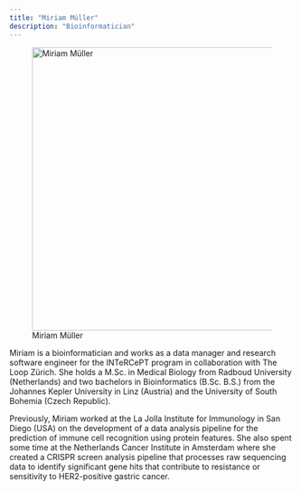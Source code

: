 ```yaml
---
title: "Miriam Müller"
description: "Bioinformatician"
---
```


![Miriam Müller](Miriam Mueller.jpg){width=500 fig-align="center"}

Miriam is a bioinformatician and works as a data manager and research software engineer for the INTeRCePT program
in collaboration with The Loop Zürich. She holds a M.Sc. in Medical Biology from Radboud University (Netherlands) and two bachelors in Bioinformatics (B.Sc. B.S.) from the Johannes Kepler University in Linz (Austria) and the University of South Bohemia (Czech Republic).

Previously, Miriam worked at the La Jolla Institute for Immunology in San Diego (USA) on the development of a data analysis pipeline for the prediction of immune cell recognition using protein features. She also spent some time at the Netherlands Cancer Institute in Amsterdam where she created a CRISPR screen analysis pipeline that processes raw sequencing data to identify significant gene hits that contribute to resistance or sensitivity to HER2-positive gastric cancer.